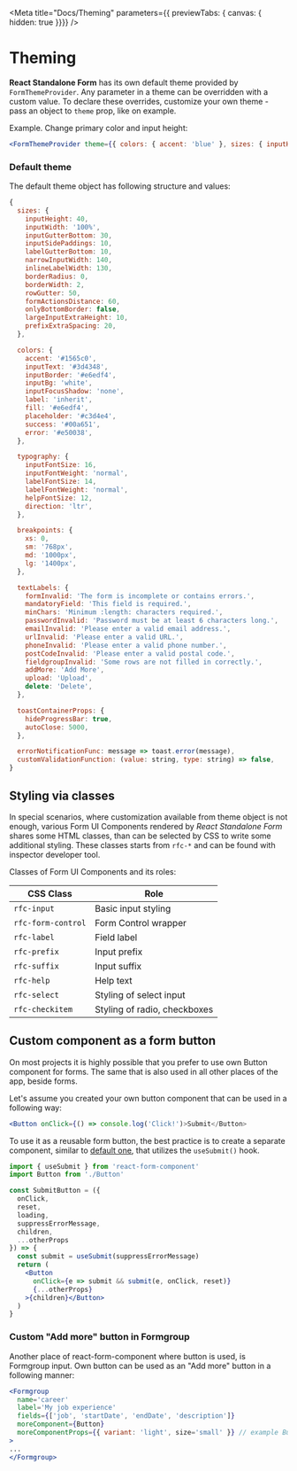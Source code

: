 
<Meta
  title="Docs/Theming"
  parameters={{ previewTabs: { canvas: { hidden: true }}}}
/>

# Theming

**React Standalone Form** has its own default theme provided by
`FormThemeProvider`. Any parameter in a theme can be overridden with a custom
value. To declare these overrides, customize your own theme - pass an object to
`theme` prop, like on example.

Example. Change primary color and input height:

```jsx
<FormThemeProvider theme={{ colors: { accent: 'blue' }, sizes: { inputHeight: 30 } }}>
```

### Default theme

The default theme object has following structure and values:

```js
{
  sizes: {
    inputHeight: 40,
    inputWidth: '100%',
    inputGutterBottom: 30,
    inputSidePaddings: 10,
    labelGutterBottom: 10,
    narrowInputWidth: 140,
    inlineLabelWidth: 130,
    borderRadius: 0,
    borderWidth: 2,
    rowGutter: 50,
    formActionsDistance: 60,
    onlyBottomBorder: false,
    largeInputExtraHeight: 10,
    prefixExtraSpacing: 20,
  },

  colors: {
    accent: '#1565c0',
    inputText: '#3d4348',
    inputBorder: '#e6edf4',
    inputBg: 'white',
    inputFocusShadow: 'none',
    label: 'inherit',
    fill: '#e6edf4',
    placeholder: '#c3d4e4',
    success: '#00a651',
    error: '#e50038',
  },

  typography: {
    inputFontSize: 16,
    inputFontWeight: 'normal',
    labelFontSize: 14,
    labelFontWeight: 'normal',
    helpFontSize: 12,
    direction: 'ltr',
  },

  breakpoints: {
    xs: 0,
    sm: '768px',
    md: '1000px',
    lg: '1400px',
  },

  textLabels: {
    formInvalid: 'The form is incomplete or contains errors.',
    mandatoryField: 'This field is required.',
    minChars: 'Minimum :length: characters required.',
    passwordInvalid: 'Password must be at least 6 characters long.',
    emailInvalid: 'Please enter a valid email address.',
    urlInvalid: 'Please enter a valid URL.',
    phoneInvalid: 'Please enter a valid phone number.',
    postCodeInvalid: 'Please enter a valid postal code.',
    fieldgroupInvalid: 'Some rows are not filled in correctly.',
    addMore: 'Add More',
    upload: 'Upload',
    delete: 'Delete',
  },

  toastContainerProps: {
    hideProgressBar: true,
    autoClose: 5000,
  },

  errorNotificationFunc: message => toast.error(message),
  customValidationFunction: (value: string, type: string) => false,
}
```

## Styling via classes

In special scenarios, where customization available from theme object is not
enough, various Form UI Components rendered by *React Standalone Form*
shares some HTML classes, than can be selected by CSS to write some additional
styling. These classes starts from `rfc-*` and can be found with
inspector developer tool.

Classes of Form UI Components and its roles:

| CSS Class          | Role                          |
|--------------------|-------------------------------|
| `rfc-input`        | Basic input styling           |
| `rfc-form-control` | Form Control wrapper          |
| `rfc-label`        | Field label                   |
| `rfc-prefix`       | Input prefix                  |
| `rfc-suffix`       | Input suffix                  |
| `rfc-help`         | Help text                     |
| `rfc-select`       | Styling of select input       |
| `rfc-checkitem`    | Styling of radio, checkboxes  |


## Custom component as a form button

On most projects it is highly possible that you prefer to use own Button component for forms. The same that is also used in all other places of the app, beside forms.

Let's assume you created your own button component that can be used in a following way:

```jsx
<Button onClick={() => console.log('Click!')>Submit</Button>
```

To use it as a reusable form button, the best practice is to create a separate component, similar to [default one](https://github.com/firflant/react-form-component/blob/master/src/default/SubmitButton.tsx), that utilizes the `useSubmit()` hook.

```jsx
import { useSubmit } from 'react-form-component'
import Button from './Button'

const SubmitButton = ({
  onClick,
  reset,
  loading,
  suppressErrorMessage,
  children,
  ...otherProps
}) => {
  const submit = useSubmit(suppressErrorMessage)
  return (
    <Button
      onClick={e => submit && submit(e, onClick, reset)}
      {...otherProps}
    >{children}</Button>
  )
}
```

### Custom "Add more" button in Formgroup

Another place of react-form-component where button is used, is Formgroup input. Own button can be used as an "Add more" button in a following manner:


```jsx
<Formgroup
  name='career'
  label='My job experience'
  fields={['job', 'startDate', 'endDate', 'description']}
  moreComponent={Button}
  moreComponentProps={{ variant: 'light', size='small' }} // example Button props.
>
...
</Formgroup>
```
